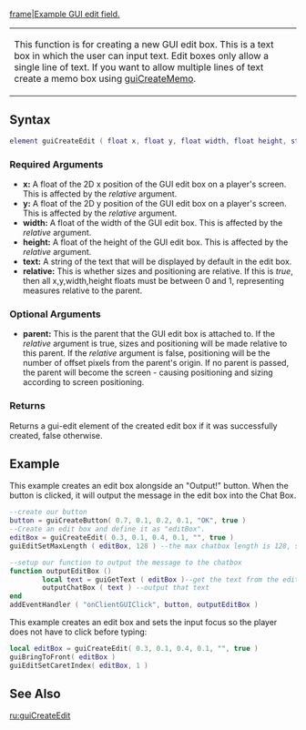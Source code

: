  
{{Client function}}
[[/Image:Gui-edit.png.md|frame|Example GUI edit field.]]
<table><tr><td valign=top height=80>

This function is for creating a new GUI edit box.  This is a text box in which the user can input text. Edit boxes only allow a single line of text. If you want to allow multiple lines of text create a memo box using [[/guiCreateMemo.md|guiCreateMemo]].

</td></tr></table>

==Syntax== 
<syntaxhighlight lang="lua">
element guiCreateEdit ( float x, float y, float width, float height, string text, bool relative, [element parent = nil] )
</syntaxhighlight> 

===Required Arguments=== 
*'''x:''' A float of the 2D x position of the GUI edit box on a player's screen.  This is affected by the ''relative'' argument.
*'''y:''' A float of the 2D y position of the GUI edit box on a player's screen. This is affected by the ''relative'' argument.
*'''width:''' A float of the width of the GUI edit box. This is affected by the ''relative'' argument.
*'''height:''' A float of the height of the GUI edit box. This is affected by the ''relative'' argument.
*'''text:''' A string of the text that will be displayed by default in the edit box.
*'''relative:''' This is whether sizes and positioning are relative.  If this is ''true'', then all x,y,width,height floats must be between 0 and 1, representing measures relative to the parent.

===Optional Arguments=== 
{{OptionalArg}} 
*'''parent:''' This is the parent that the GUI edit box is attached to.  If the ''relative'' argument is true, sizes and positioning will be made relative to this parent. If the ''relative'' argument is false, positioning will be the number of offset pixels from the parent's origin. If no parent is passed, the parent will become the screen - causing positioning and sizing according to screen positioning.

===Returns===
Returns a gui-edit element of the created edit box if it was successfully created, false otherwise.

==Example== 
This example creates an edit box alongside an "Output!" button.  When the button is clicked, it will output the message in the edit box into the Chat Box.
<syntaxhighlight lang="lua">
--create our button
button = guiCreateButton( 0.7, 0.1, 0.2, 0.1, "OK", true )
--Create an edit box and define it as "editBox".
editBox = guiCreateEdit( 0.3, 0.1, 0.4, 0.1, "", true )
guiEditSetMaxLength ( editBox, 128 ) --the max chatbox length is 128, so force this

--setup our function to output the message to the chatbox
function outputEditBox ()
        local text = guiGetText ( editBox )--get the text from the edit box
        outputChatBox ( text ) --output that text
end
addEventHandler ( "onClientGUIClick", button, outputEditBox )

</syntaxhighlight>


This example creates an edit box and sets the input focus so the player does not have to click before typing:
<syntaxhighlight lang="lua">
local editBox = guiCreateEdit( 0.3, 0.1, 0.4, 0.1, "", true )
guiBringToFront( editBox )
guiEditSetCaretIndex( editBox, 1 )
</syntaxhighlight>
==See Also==
{{GUI_functions}}
[[/ru:guiCreateEdit.md|ru:guiCreateEdit]]
